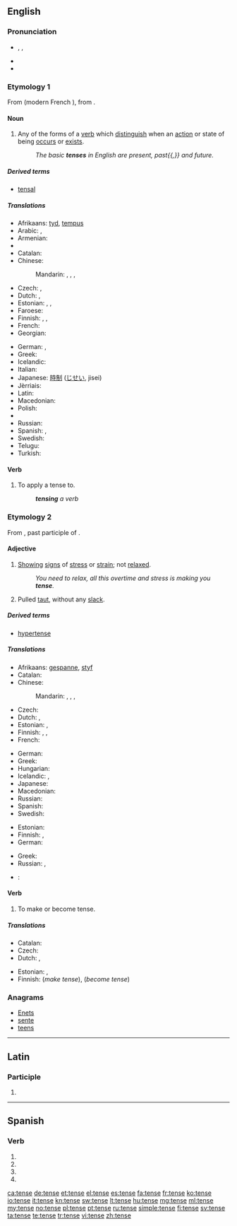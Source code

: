 ==English==
{{wikipedia|dab=tense}}

===Pronunciation===
* {{enPR|tĕns}}, {{IPA|/tɛns/}}, {{X-SAMPA|/tEns/}}
* {{audio|en-us-tense.ogg|Audio (US)}}
* {{rhymes|ɛns}}

===Etymology 1===
From {{etyl|fro|en}} {{term|tens|lang=fro}} (modern French {{term|temps|lang=fr}}), from {{etyl|la|en}} {{term|tempus|lang=la}}.

====Noun====
{{en-noun}}

# {{context|grammar|lang=en}} Any of the forms of a [[verb]] which [[distinguish]] when an [[action]] or state of being [[occur]]s or [[exist]]s.
#: ''The basic '''tenses''' in English are present, past{{,}} and future.''

=====Derived terms=====
* [[tensal]]

=====Translations=====
{{trans-top|verb forms distinguishing time}}
* Afrikaans: [[tyd]], [[tempus]]
* Arabic: {{t|ar|صيغة|tr=ṣīġa|f}}, {{t|ar|صيغة الفعل|tr=ṣīġatu 'l-fiʻl|f}}
* Armenian: {{t-|hy|ժամանակ|tr=žamanak|sc=Armn}}
* {{trreq|bg}}
* Catalan: {{t|ca|temps}}
* Chinese:
*: Mandarin: {{t-|cmn|時態|sc=Hani}}, {{t-|cmn|时态|tr=shítài|sc=Hani}}, {{t-|cmn|時制|sc=Hani}}, {{t-|cmn|时制|tr=shízhì|sc=Hani}}
* Czech: {{t+|cs|čas|m}}, {{t-|cs|slovesný čas|m}}
* Dutch: {{t+|nl|tijd|m}}, {{t-|nl|tempus|n}}
* Estonian: {{t-|et|ajavorm}}, {{t+|et|aeg}}, {{t+|et|tempus}}
* Faroese: {{t|fo|tíð|f}}
* Finnish: {{t-|fi|aikaluokka}}, {{t+|fi|aikamuoto}}, {{t+|fi|tempus}}
* French: {{t+|fr|temps|m}}
* Georgian: {{t+|ka|დრო|sc=Geor}}
{{trans-mid}}
* German: {{t+|de|Zeit|f}}, {{t+|de|Tempus|n}}
* Greek: {{t+|el|χρόνος|m|tr=chrónos|sc=Grek}}
* Icelandic: {{t+|is|tíð|f}}
* Italian: {{t+|it|tempo|m}}
* Japanese: [[時制]] ([[じせい]], jisei)
* Jèrriais: {{tø|roa-jer|temps du vèrbe|m}}
* Latin: {{t+|la|tempus|n}}
* Macedonian: {{t-|mk|време|n|tr=vréme}}
* Polish: {{t+|pl|czas|m}}
* {{trreq|ro}}
* Russian: {{t+|ru|время|n|tr=vrémja}}
* Spanish: {{t+|es|tiempo|m}}, {{t|es|tiempo gramatical|m}}
* Swedish: {{t+|sv|tempus|n}}
* Telugu: {{t+|te|కాలము}}
* Turkish: {{t+|tr|zaman}}
{{trans-bottom}}

====Verb====
{{en-verb|tens|es}}

# {{context|grammar|transitive|lang=en}} To apply a tense to.
#: '''''tensing''' a verb''

===Etymology 2===
From {{etyl|la|en}} {{term|tensus|lang=la}}, past participle of {{term|tendere||stretch}}.

====Adjective====
{{en-adj|er}}

# [[show|Showing]] [[sign]]s of [[stress]] or [[strain]]; not [[relax]]ed.
#: ''You need to relax, all this overtime and stress is making you '''tense'''.''
# Pulled [[taut]], without any [[slack]].

=====Derived terms=====
* [[hypertense]]

=====Translations=====
{{trans-top|showing stress or strain}}
* Afrikaans: [[gespanne]], [[styf]]
* Catalan: {{t|ca|tens}}
* Chinese:
*: Mandarin: {{t|cmn|緊|sc=Hani}}, {{t|cmn|紧|tr=jǐn|sc=Hani}}, {{t|cmn|緊張|sc=Hani}}, {{t|cmn|紧张|tr=jǐnzhāng|sc=Hani}}
* Czech: {{t-|cs|napjatý|m}}
* Dutch: {{t+|nl|gespannen}}, {{t+|nl|strak}}
* Estonian: {{t-|et|pingne}}, {{t-|et|pinev}}
* Finnish: {{t+|fi|kireä}}, {{t-|fi|jännittynyt}}, {{t+|fi|hermostunut}}
* French: {{t+|fr|tendu}}
{{trans-mid}}
* German: {{t+|de|gespannt}}
* Greek: {{t+|el|τεταμένος|m|tr=tetaménos|sc=Grek}}
* Hungarian: {{t+|hu|feszült}}
* Icelandic: {{t-|is|upptrekktur}}, {{t+|is|órólegur}}
* Japanese: {{t+|ja|緊張|tr=きんちょうした, kinchō shita|alt=緊張した|sc=Jpan}}
* Macedonian: {{t-|mk|напнат|tr=nápnat}}
* Russian: {{t+|ru|напряжённый|tr=naprjažónnyj|sc=Cyrl}}
* Spanish: {{t-|es|tenso}}
* Swedish: {{t+|sv|spänd}}
{{trans-bottom}}

{{trans-top|pulled taut}}
* Estonian: {{t-|et|pinguletõmmatud}}
* Finnish: {{t+|fi|kireä}}, {{t-|fi|jännitetty}}
* German: {{t+|de|gespannt}}
{{trans-mid}}
* Greek: {{t+|el|τεντωμένος|m|tr=tentoménos|sc=Grek}}
* Russian: {{t+|ru|тугой|tr=tugój|sc=Cyrl}}, {{t+|ru|натянутый|tr=natjánutyj|sc=Cyrl}}
{{trans-bottom}}

{{checktrans-top}}
{{trans-mid}}
* {{ttbc|ka}}: {{t-|ka|დაძაბული|tr=dajabuli}}
{{trans-bottom}}

====Verb====
{{en-verb|tens|ing}}

# To make or become tense.

=====Translations=====
{{trans-top|make or become tense}}
* Catalan: {{t|ca|tesar}}
* Czech: {{t-|cs|napnout}}
* Dutch: {{t+|nl|spannen}}, {{t-|nl|opspannen}}
{{trans-mid}}
* Estonian: {{t-|et|pinguldama}}, {{t-|et|pingulduma}}
* Finnish: {{t+|fi|jännittää}} (''make tense''), {{t-|fi|jännittyä}} (''become tense'')
{{trans-bottom}}

===Anagrams===
* [[Enets#English|Enets]]
* [[sente#English|sente]]
* [[teens#English|teens]]

----

==Latin==

===Participle===
{{la-part-form|tense}}

# {{inflection of|tensus|tensus|voc|m|s|lang=la}}

----

==Spanish==

===Verb===
{{es-verb-form|tensar}}

# {{es-verb form of|ending=ar|mood=imperative|pers=2|formal=yes|number=singular|tensar}}
# {{es-verb form of|ending=ar|mood=subjunctive|tense=present|pers=1|number=singular|tensar}}
# {{es-verb form of|ending=ar|mood=subjunctive|tense=present|pers=2|formal=yes|number=singular|tensar}}
# {{es-verb form of|ending=ar|mood=subjunctive|tense=present|pers=3|number=singular|tensar}}

[[ca:tense]]
[[de:tense]]
[[et:tense]]
[[el:tense]]
[[es:tense]]
[[fa:tense]]
[[fr:tense]]
[[ko:tense]]
[[io:tense]]
[[it:tense]]
[[kn:tense]]
[[sw:tense]]
[[lt:tense]]
[[hu:tense]]
[[mg:tense]]
[[ml:tense]]
[[my:tense]]
[[no:tense]]
[[pl:tense]]
[[pt:tense]]
[[ru:tense]]
[[simple:tense]]
[[fi:tense]]
[[sv:tense]]
[[ta:tense]]
[[te:tense]]
[[tr:tense]]
[[vi:tense]]
[[zh:tense]]